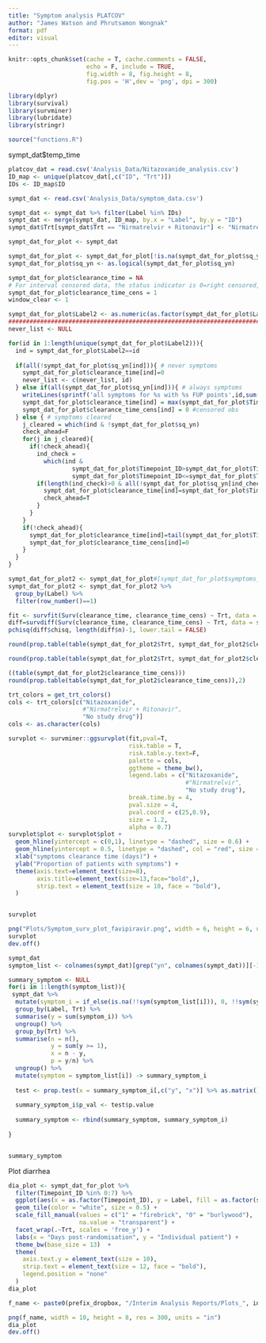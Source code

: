 ```yaml
---
title: "Symptom analysis PLATCOV"
author: "James Watson and Phrutsamon Wongnak"
format: pdf
editor: visual
---
```


```r
knitr::opts_chunk$set(cache = T, cache.comments = FALSE,
                      echo = F, include = TRUE, 
                      fig.width = 8, fig.height = 8,
                      fig.pos = 'H',dev = 'png', dpi = 300)

```

```r
library(dplyr)
library(survival)
library(survminer)
library(lubridate)
library(stringr)

source("functions.R")
```

sympt_dat\$temp_time

```r
platcov_dat = read.csv('Analysis_Data/Nitazoxanide_analysis.csv')
ID_map <- unique(platcov_dat[,c("ID", "Trt")])
IDs <- ID_map$ID

sympt_dat <- read.csv('Analysis_Data/symptom_data.csv')

sympt_dat <- sympt_dat %>% filter(Label %in% IDs)
sympt_dat <- merge(sympt_dat, ID_map, by.x = "Label", by.y = "ID")
sympt_dat$Trt[sympt_dat$Trt == "Nirmatrelvir + Ritonavir"] <- "Nirmatrelvir"
```

```r
sympt_dat_for_plot <- sympt_dat

sympt_dat_for_plot <- sympt_dat_for_plot[!is.na(sympt_dat_for_plot$sq_yn),]
sympt_dat_for_plot$sq_yn <- as.logical(sympt_dat_for_plot$sq_yn)

sympt_dat_for_plot$clearance_time = NA
# For interval censored data, the status indicator is 0=right censored, 1=event at time, 2=left censored, 3=interval censored. 
sympt_dat_for_plot$clearance_time_cens = 1
window_clear <- 1

sympt_dat_for_plot$Label2 <- as.numeric(as.factor(sympt_dat_for_plot$Label))
############################################################################################
never_list <- NULL

for(id in 1:length(unique(sympt_dat_for_plot$Label2))){
  ind = sympt_dat_for_plot$Label2==id
  
  if(all(!sympt_dat_for_plot$sq_yn[ind])){ # never symptoms
    sympt_dat_for_plot$clearance_time[ind]=0
    never_list <- c(never_list, id)
  } else if(all(sympt_dat_for_plot$sq_yn[ind])){ # always symptoms
    writeLines(sprintf('all symptoms for %s with %s FUP points',id,sum(ind)))
    sympt_dat_for_plot$clearance_time[ind] = max(sympt_dat_for_plot$Timepoint_ID[ind])
    sympt_dat_for_plot$clearance_time_cens[ind] = 0 #censored obs
  } else { # symptoms cleared
    j_cleared = which(ind & !sympt_dat_for_plot$sq_yn)
    check_ahead=F
    for(j in j_cleared){
      if(!check_ahead){
        ind_check = 
          which(ind & 
                  sympt_dat_for_plot$Timepoint_ID>sympt_dat_for_plot$Timepoint_ID[j] &
                  sympt_dat_for_plot$Timepoint_ID<=sympt_dat_for_plot$Timepoint_ID[j+1])
        if(length(ind_check)>0 & all(!sympt_dat_for_plot$sq_yn[ind_check])){
          sympt_dat_for_plot$clearance_time[ind]=sympt_dat_for_plot$Timepoint_ID[j]
          check_ahead=T
        }
      }
    }
    if(!check_ahead){
      sympt_dat_for_plot$clearance_time[ind]=tail(sympt_dat_for_plot$Timepoint_ID[ind],1)
      sympt_dat_for_plot$clearance_time_cens[ind]=0
    }
  }
}
```

```r
sympt_dat_for_plot2 <- sympt_dat_for_plot#[sympt_dat_for_plot$symptoms_Baseline == 1, ]
sympt_dat_for_plot2 <- sympt_dat_for_plot2 %>%
  group_by(Label) %>%
  filter(row_number()==1)

fit <- survfit(Surv(clearance_time, clearance_time_cens) ~ Trt, data = sympt_dat_for_plot2) 
diff=survdiff(Surv(clearance_time, clearance_time_cens) ~ Trt, data = sympt_dat_for_plot2) 
pchisq(diff$chisq, length(diff$n)-1, lower.tail = FALSE)
```

```r
round(prop.table(table(sympt_dat_for_plot2$Trt, sympt_dat_for_plot2$clearance_time), margin=1),2)

round(prop.table(table(sympt_dat_for_plot2$Trt, sympt_dat_for_plot2$clearance_time_cens), margin=1),2)

((table(sympt_dat_for_plot2$clearance_time_cens)))
round(prop.table(table(sympt_dat_for_plot2$clearance_time_cens)),2)
```

```r
trt_colors = get_trt_colors()
cols <- trt_colors[c("Nitazoxanide",
                     #"Nirmatrelvir + Ritonavir", 
                     "No study drug")]
cols <- as.character(cols)
```

```r
survplot <- survminer::ggsurvplot(fit,pval=T,
                                  risk.table = T,
                                  risk.table.y.text=F,
                                  palette = cols,
                                  ggtheme = theme_bw(),
                                  legend.labs = c("Nitazoxanide", 
                                                  #"Nirmatrelvir", 
                                                  "No study drug"),
                                  break.time.by = 4,
                                  pval.size = 4,
                                  pval.coord = c(25,0.9),
                                  size = 1.2,
                                  alpha = 0.7) 
survplot$plot <- survplot$plot + 
  geom_hline(yintercept = c(0,1), linetype = "dashed", size = 0.6) +
  geom_hline(yintercept = 0.5, linetype = "dashed", col = "red", size = 0.6) +
  xlab("symptoms clearance time (days)") +
  ylab("Proportion of patients with symptoms") +
  theme(axis.text=element_text(size=8),
        axis.title=element_text(size=13,face="bold",),
        strip.text = element_text(size = 10, face = "bold"),
  )


survplot
```

```r
png("Plots/Symptom_surv_plot_favipiravir.png", width = 6, height = 6, units = "in", res = 350)
survplot
dev.off()
```

```r
sympt_dat
symptom_list <- colnames(sympt_dat)[grep("yn", colnames(sympt_dat))][-1]

summary_symptom <- NULL
for(i in 1:length(symptom_list)){
 sympt_dat %>%
  mutate(symptom_i = if_else(is.na(!!sym(symptom_list[i])), 0, !!sym(symptom_list[i]))) %>%
  group_by(Label, Trt) %>%
  summarise(y = sum(symptom_i)) %>%
  ungroup() %>%
  group_by(Trt) %>%
  summarise(n = n(),
            y = sum(y >= 1),
            x = n - y,
            p = y/n) %>%
  ungroup() %>%
  mutate(symptom = symptom_list[i]) -> summary_symptom_i
  
  test <- prop.test(x = summary_symptom_i[,c("y", "x")] %>% as.matrix())
  
  summary_symptom_i$p_val <- test$p.value
  
  summary_symptom <- rbind(summary_symptom, summary_symptom_i)
  
}


summary_symptom


```

Plot diarrhea

```r
dia_plot <- sympt_dat_for_plot %>%
  filter(Timepoint_ID %in% 0:7) %>%
  ggplot(aes(x = as.factor(Timepoint_ID), y = Label, fill = as.factor(sq_diaryn))) +
  geom_tile(color = "white", size = 0.5) +
  scale_fill_manual(values = c("1" = "firebrick", "0" = "burlywood"),
                    na.value = "transparent") +
  facet_wrap(.~Trt, scales = 'free_y') +
  labs(x = "Days post-randomisation", y = "Individual patient") +
  theme_bw(base_size = 13)  +
  theme(
    axis.text.y = element_text(size = 10),
    strip.text = element_text(size = 12, face = "bold"),
    legend.position = "none"
  )
dia_plot
```

```r
f_name <- paste0(prefix_dropbox, "/Interim Analysis Reports/Plots_", interim_version, "/plot_diarrhea.png")

png(f_name, width = 10, height = 8, res = 300, units = "in")
dia_plot
dev.off()
```
